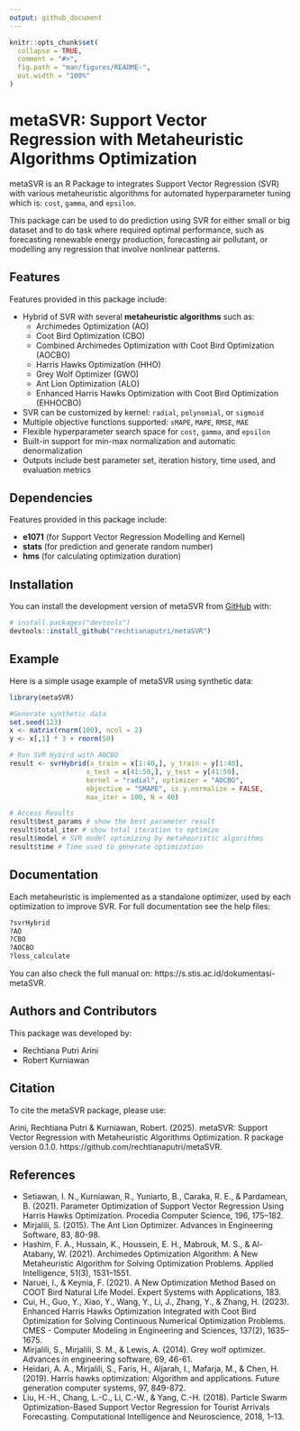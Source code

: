 ```yaml
---
output: github_document
---
```


<!-- README.md is generated from README.Rmd. Please edit that file -->

```r
knitr::opts_chunk$set(
  collapse = TRUE,
  comment = "#>",
  fig.path = "man/figures/README-",
  out.width = "100%"
)
```

# metaSVR: Support Vector Regression with Metaheuristic Algorithms Optimization

<!-- badges: start -->
<!-- badges: end -->

metaSVR is an R Package to integrates Support Vector Regression (SVR) with various metaheuristic algorithms for automated hyperparameter tuning which is: `cost`, `gamma`, and `epsilon`.

This package can be used to do prediction using SVR for either small or big dataset and to do task where required optimal performance, such as forecasting renewable energy production, forecasting air pollutant, or modelling any regression that involve nonlinear patterns.    

## Features


Features provided in this package include:

- Hybrid of SVR with several **metaheuristic algorithms** such as:
  - Archimedes Optimization (AO)
  - Coot Bird Optimization (CBO)
  - Combined Archimedes Optimization with Coot Bird Optimization (AOCBO)
  - Harris Hawks Optimization (HHO)
  - Grey Wolf Optimizer (GWO)
  - Ant Lion Optimization (ALO)
  - Enhanced Harris Hawks Optimization with Coot Bird Optimization (EHHOCBO)
- SVR can be customized by kernel: `radial`, `polynomial`, or `sigmoid`
- Multiple objective functions supported: `sMAPE`, `MAPE`, `RMSE`, `MAE`
- Flexible hyperparameter search space for `cost`, `gamma`, and `epsilon`
- Built-in support for min-max normalization and automatic denormalization
- Outputs include best parameter set, iteration history, time used, and evaluation metrics

## Dependencies

Features provided in this package include:

- **e1071** (for Support Vector Regression Modelling and Kernel)
- **stats** (for prediction and generate random number)
- **hms** (for calculating optimization duration)

## Installation

You can install the development version of metaSVR from [GitHub](https://github.com/) with:

``` r
# install.packages("devtools")
devtools::install_github("rechtianaputri/metaSVR")
```

## Example

Here is a simple usage example of metaSVR using synthetic data:

```r
library(metaSVR)

#Generate synthetic data
set.seed(123)
x <- matrix(rnorm(100), ncol = 2)
y <- x[,1] * 3 + rnorm(50)

# Run SVR Hybird with AOCBO
result <- svrHybrid(x_train = x[1:40,], y_train = y[1:40],
                   x_test = x[41:50,], y_test = y[41:50],
                   kernel = "radial", optimizer = "AOCBO",
                   objective = "SMAPE", is.y.normalize = FALSE,
                   max_iter = 100, N = 40)

# Access Results
result$best_params # show the best parameter result
result$total_iter # show total iteration to optimize
result$model # SVR model optimizing by metaheuristic algorithms
result$time # Time used to generate optimization
```

## Documentation

Each metaheuristic is implemented as a standalone optimizer, used by each optimization to improve SVR. For full documentation see the help files:
```r
?svrHybrid
?AO
?CBO
?AOCBO
?loss_calculate
```
You can also check the full manual on: https://s.stis.ac.id/dokumentasi-metaSVR. 

## Authors and Contributors

This package was developed by:

- Rechtiana Putri Arini
- Robert Kurniawan

## Citation

To cite the metaSVR package, please use:

Arini, Rechtiana Putri & Kurniawan, Robert. (2025). metaSVR:
  Support Vector Regression with Metaheuristic Algorithms
  Optimization. R package version 0.1.0.
  https://github.com/rechtianaputri/metaSVR.


## References

- Setiawan, I. N., Kurniawan, R., Yuniarto, B., Caraka, R. E., & Pardamean, B. (2021). Parameter Optimization of Support Vector Regression Using Harris Hawks Optimization. Procedia Computer Science, 196, 175–182.
- Mirjalili, S. (2015). The Ant Lion Optimizer. Advances in Engineering Software, 83, 80-98.
- Hashim, F. A., Hussain, K., Houssein, E. H., Mabrouk, M. S., & Al-Atabany, W. (2021). Archimedes Optimization Algorithm: A New Metaheuristic Algorithm for Solving Optimization Problems. Applied Intelligence, 51(3), 1531–1551. 
- Naruei, I., & Keynia, F. (2021). A New Optimization Method Based on COOT Bird Natural Life Model. Expert Systems with Applications, 183.
- Cui, H., Guo, Y., Xiao, Y., Wang, Y., Li, J., Zhang, Y., & Zhang, H. (2023). Enhanced Harris Hawks Optimization Integrated with Coot Bird Optimization for Solving Continuous Numerical Optimization Problems. CMES - Computer Modeling in Engineering and Sciences, 137(2), 1635–1675. 
- Mirjalili, S., Mirjalili, S. M., & Lewis, A. (2014). Grey wolf optimizer. Advances in engineering software, 69, 46-61. 
- Heidari, A. A., Mirjalili, S., Faris, H., Aljarah, I., Mafarja, M., & Chen, H. (2019). Harris hawks optimization: Algorithm and applications. Future generation computer systems, 97, 849-872.
- Liu, H.-H., Chang, L.-C., Li, C.-W., & Yang, C.-H. (2018). Particle Swarm Optimization-Based Support Vector Regression for Tourist Arrivals Forecasting. Computational Intelligence and Neuroscience, 2018, 1–13. 
